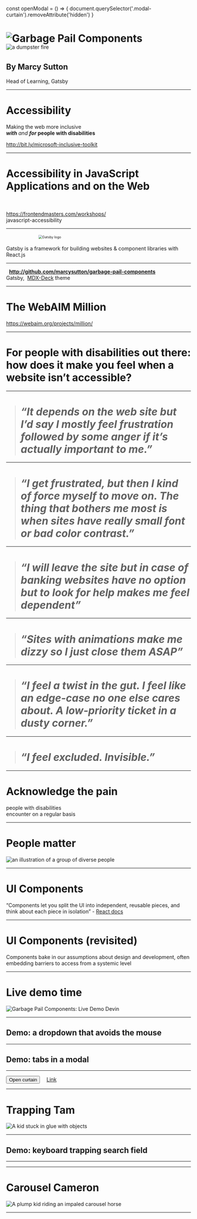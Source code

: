 

const openModal = () => {
    document.querySelector('.modal-curtain').removeAttribute('hidden')
}

<Slide>

<h1 class="slide-title">
  <img src="./garbage-pail-components.svg" alt="Garbage Pail Components" />
</h1>

<div style="position: relative;">
<img alt="a dumpster fire" src="./dumpster-fire.svg" style="display: inline-block; max-width: 200px; margin-top: -1.5em; " />
</div>

## By Marcy Sutton

Head of Learning, Gatsby

</Slide>

---

<Slide>

# Accessibility

Making the web more inclusive <br />
**_with_** _and_ **_for_ people with disabilities**

http://bit.ly/microsoft-inclusive-toolkit

</Slide>

---

<Slide>

# Accessibility in JavaScript Applications and on the Web

<span style="display: block; margin: 1em 0; transform: scale(2, 2);" role="img" title="Thinking face">🤔</span>

<a href="https://frontendmasters.com/workshops/javascript-accessibility/">https://frontendmasters.com/workshops/<br />javascript-accessibility</a>

</Slide>

---

<Slide>

<div style="transform: scale(0.65, 0.65)">

![Gatsby logo](./gatsby-icon.png)

</div>

Gatsby is a framework for building websites & component libraries with React.js

</Slide>

---

<Slide>

<p>
  <span class="githubIcon"></span>&nbsp;
  <strong><a href="https://github.com/marcysutton/garbage-pail-components">
    http://github.com/marcysutton/garbage-pail-components
  </a></strong>
  <br />Gatsby,&nbsp;  
  <a href="https://github.com/jxnblk/mdx-deck/tree/master/packages/gatsby-theme">MDX-Deck</a> theme
</p>

</Slide>

---

<Slide>

# The WebAIM Million
https://webaim.org/projects/million/

</Slide>

---

<Slide>

# For people with disabilities out there: **how does it make you feel when a website isn’t accessible**?

</Slide>

---

<Slide>

> # _“It depends on the web site but I’d say I mostly feel **frustration** followed by some **anger** if it’s actually important to me.”_

</Slide>

---

<Slide>

> # _“I get **frustrated**, but then I kind of force myself to move on. The thing that bothers me most is when **sites have really small font or bad color contrast**.”_

</Slide>

---

<Slide>

> # _“I will **leave the site** but in case of banking websites have no option but to look for help makes me feel **dependent**”_

</Slide>

---

<Slide>

> # _“Sites with animations make me **dizzy** so I just **close them ASAP**”_

</Slide>

---


<Slide>

> # _“I feel a **twist in the gut**. I feel like **an edge-case** no one else cares about. A **low-priority** ticket in a dusty corner.”_

</Slide>

---

<Slide>

> # _“I feel **excluded**. **Invisible**.”_

</Slide>

---

<Slide>

# Acknowledge the pain 

people with disabilities<br />encounter on a regular basis

</Slide>

---

<Slide>

<h1 class="visually-hidden">People matter</h1>

![an illustration of a group of diverse people](./people-illustration.png)

</Slide>

---

<Slide>

# UI Components

“Components let you split the UI into independent, reusable pieces, and think about each piece in isolation” - [React docs](https://facebook.github.io/react/docs/components-and-props.html)

</Slide>

---

<Slide>

# UI Components (revisited)

Components bake in our assumptions about design and development, often embedding barriers to access from a systemic level

</Slide>

---

<Slide>

<h1 class="visually-hidden">Live demo time</h1>

![Garbage Pail Components: Live Demo Devin](./live-demo-devin.jpg)

</Slide>

---

<FullViewportSlide class="popover-demo">

<h2 class="visually-hidden">Demo: a dropdown that avoids the mouse</h2>

<div style="font-size: 1em;">

<AvoidTheMouse>

  <UserPopover />

</AvoidTheMouse>

</div>

</FullViewportSlide>

---

<FullViewportSlide class="conditional-no-mouse">

<h2 class="visually-hidden">Demo: tabs in a modal</h2>

<DialogTabceptionDemo />

</FullViewportSlide>

---

<Slide>

<div>
    <button class="demo-button" onClick={openModal}>Open curtain</button>
    <div style="display: inline-block; margin-left: 1em;">
        <a href="#">Link</a>
    </div>
</div>

<div class="modal-curtain" hidden></div>

</Slide>

---

<Slide>

<h1 class="visually-hidden">Trapping Tam</h1>

![A kid stuck in glue with objects](./trapping-tam.jpg)

</Slide>

---

<FullViewportSlide class="conditional-no-mouse">

<h2 class="visually-hidden">Demo: keyboard trapping search field</h2>

<div style="font-size: 0.65em;">
  
  <SearchContainer />

</div>

</FullViewportSlide>

---

<Slide>

<KeyboardTrapDemo />

</Slide>

---

<Slide>

<h1 class="visually-hidden">Carousel Cameron</h1>

![A plump kid riding an impaled carousel horse](./carousel-cameron.jpg)

</Slide>

---

<Slide>

<div style="height: 100vh; width: 95vw; overflow: scroll; position: relative;">

<CarouselDemo />

</div>

</Slide>

---

<Slide>

<h1 class="visually-hidden">Shallow Dom</h1>

![Garbage Pail Components with a boy flattened in the street](./shallow-dom.png)

</Slide>

---

<Slide>

# Don’t assume:

- Users have perfect vision
- It’s okay to require a mouse
- Motion doesn’t cause harm 
- Everyone knows what icons mean
- Content doesn’t need alternatives
- People fit neatly into boxes

</Slide>

---

<Slide>

<h1 class="visually-hidden">Types of disabilities</h1>

<A11yDiagram />

</Slide>

---

<Slide>

# Assumptions<br />in component form

<div style="display: inline-block; width: 50%;">

- No focus styles
- Lack of keyboard access
- Poor contrast, font size
- Inability to zoom
- No screen reader support

</div>

<div style="display: inline-block; width: 50%; vertical-align: top;">

- Autoplaying motion
- Cryptic, unlabeled icons
- No captions or alt. descriptions

</div>

</Slide>

---

<Slide>

# ARIA Authoring Practices Guide

A starting point for interactions and semantics

http://w3c.github.io/aria-practices/

</Slide>

---

<Slide>

# Making your (Gatsby)<br />site accessible

https://www.gatsbyjs.org/docs/making-your-site-accessible

</Slide>

---

<Slide>

# Work with people<br />with disabilities

- [Fable](https://makeitfable.com)
- [Access Works](https://access-works.com) (Knowbility)

<div style="margin-top: 2em; font-style: italic;">
  <small>October 10: <a href="https://inclusivedesign24.org/2019/">Inclusive Design 24</a></small>
</div>

</Slide>

---

<Slide>

# For more accessibility info

- https://marcysutton.com/web-accessibility-resources
- https://webaim.org/projects/screenreadersurvey8/

</Slide>

---

<Slide>

<div style="display: flex; align-items: center;">

<div style="margin-right: 1em;">

![the end](./disk-barf-the-end.jpg)

</div>

<div>

<h1>Thanks,<br />Gatsby Days!</h1>

twitter: [@marcysutton](https://twitter.com/marcysutton)<br />
github: [@marcysutton](https://github.com/marcysutton)<br />
instagram: [@marcysutton](https://instagram.com/marcysutton)

</div>

</div>

</Slide>
